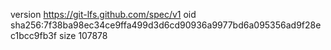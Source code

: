 version https://git-lfs.github.com/spec/v1
oid sha256:7f38ba98ec34ce9ffa499d3d6cd90936a9977bd6a095356ad9f28ec1bcc9fb3f
size 107878
